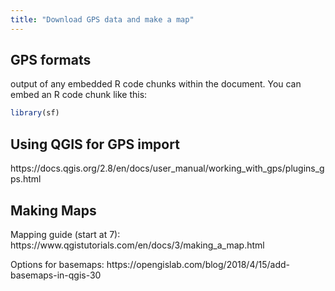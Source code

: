 ```yaml
---
title: "Download GPS data and make a map"
---
```


## GPS formats

output of any embedded R code chunks within the document. You can embed an R code chunk like this:

```r
library(sf)

```

## Using QGIS for GPS import

https://docs.qgis.org/2.8/en/docs/user_manual/working_with_gps/plugins_gps.html

## Making Maps

Mapping guide (start at 7): https://www.qgistutorials.com/en/docs/3/making_a_map.html

Options for basemaps: https://opengislab.com/blog/2018/4/15/add-basemaps-in-qgis-30
